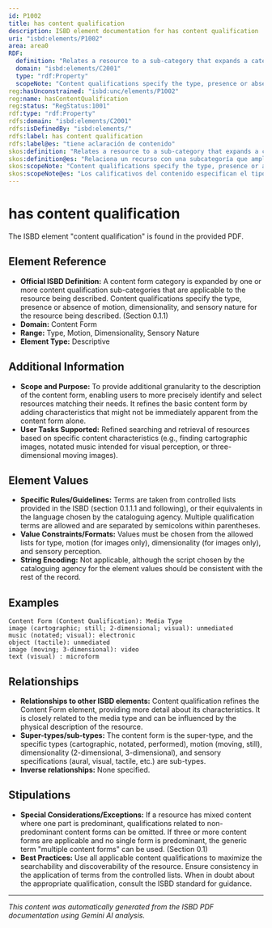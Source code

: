 ```yaml
---
id: P1002
title: has content qualification
description: ISBD element documentation for has content qualification
uri: "isbd:elements/P1002"
area: area0
RDF:
  definition: "Relates a resource to a sub-category that expands a category that reflects the fundamental form or forms in which the content is expressed."
  domain: "isbd:elements/C2001"
  type: "rdf:Property"
  scopeNote: "Content qualifications specify the type, presence or absence of motion, dimensionality and sensory nature for the resource being described."
reg:hasUnconstrained: "isbd:unc/elements/P1002"
reg:name: hasContentQualification
reg:status: "RegStatus:1001"
rdf:type: "rdf:Property"
rdfs:domain: "isbd:elements/C2001"
rdfs:isDefinedBy: "isbd:elements/"
rdfs:label: has content qualification
rdfs:label@es: "tiene aclaración de contenido"
skos:definition: "Relates a resource to a sub-category that expands a category that reflects the fundamental form or forms in which the content is expressed."
skos:definition@es: "Relaciona un recurso con una subcategoría que amplía una categoría que refleja la forma o formas fundamentales en que se expresa el contenido."
skos:scopeNote: "Content qualifications specify the type, presence or absence of motion, dimensionality and sensory nature for the resource being described."
skos:scopeNote@es: "Los calificativos del contenido especifican el tipo, presencia o ausencia de movimiento, dimensión y naturaleza sensorial del recurso que se describe."
---
```

# has content qualification

The ISBD element "content qualification" is found in the provided PDF.

## Element Reference

- **Official ISBD Definition:**  A content form category is expanded by one or more content qualification sub-categories that are applicable to the resource being described. Content qualifications specify the type, presence or absence of motion, dimensionality, and sensory nature for the resource being described. (Section 0.1.1)
- **Domain:** Content Form
- **Range:**  Type, Motion, Dimensionality, Sensory Nature
- **Element Type:**  Descriptive

## Additional Information

- **Scope and Purpose:** To provide additional granularity to the description of the content form, enabling users to more precisely identify and select resources matching their needs.  It refines the basic content form by adding characteristics that might not be immediately apparent from the content form alone.
- **User Tasks Supported:**  Refined searching and retrieval of resources based on specific content characteristics (e.g., finding cartographic images, notated music intended for visual perception, or three-dimensional moving images).

## Element Values

- **Specific Rules/Guidelines:** Terms are taken from controlled lists provided in the ISBD (section 0.1.1.1 and following), or their equivalents in the language chosen by the cataloguing agency. Multiple qualification terms are allowed and are separated by semicolons within parentheses.
- **Value Constraints/Formats:** Values must be chosen from the allowed lists for type, motion (for images only), dimensionality (for images only), and sensory perception.
- **String Encoding:** Not applicable, although the script chosen by the cataloguing agency for the element values should be consistent with the rest of the record.

## Examples

```
Content Form (Content Qualification): Media Type
image (cartographic; still; 2-dimensional; visual): unmediated 
music (notated; visual): electronic
object (tactile): unmediated
image (moving; 3-dimensional): video
text (visual) : microform
```

## Relationships

- **Relationships to other ISBD elements:** Content qualification refines the Content Form element, providing more detail about its characteristics.  It is closely related to the media type and can be influenced by the physical description of the resource.
- **Super-types/sub-types:** The content form is the super-type, and the specific types (cartographic, notated, performed), motion (moving, still), dimensionality (2-dimensional, 3-dimensional), and sensory specifications (aural, visual, tactile, etc.) are sub-types.
- **Inverse relationships:** None specified.

## Stipulations

- **Special Considerations/Exceptions:**  If a resource has mixed content where one part is predominant, qualifications related to non-predominant content forms can be omitted. If three or more content forms are applicable and no single form is predominant, the generic term "multiple content forms" can be used.  (Section 0.1)
- **Best Practices:** Use all applicable content qualifications to maximize the searchability and discoverability of the resource. Ensure consistency in the application of terms from the controlled lists. When in doubt about the appropriate qualification, consult the ISBD standard for guidance.


---

*This content was automatically generated from the ISBD PDF documentation using Gemini AI analysis.*
